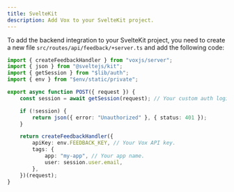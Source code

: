 ```yaml
---
title: SvelteKit
description: Add Vox to your SvelteKit project.
---
```


To add the backend integration to your SvelteKit project, you need to create a new file `src/routes/api/feedback/+server.ts` and add the following code:

```ts
import { createFeedbackHandler } from "voxjs/server";
import { json } from "@sveltejs/kit";
import { getSession } from "$lib/auth";
import { env } from "$env/static/private";

export async function POST({ request }) {
	const session = await getSession(request); // Your custom auth logic.

	if (!session) {
		return json({ error: "Unauthorized" }, { status: 401 });
	}

	return createFeedbackHandler({
		apiKey: env.FEEDBACK_KEY, // Your Vox API key.
		tags: {
			app: "my-app", // Your app name.
			user: session.user.email,
		},
	})(request);
}
```
